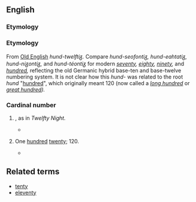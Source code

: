 ==English==

===Etymology===
===Etymology===
From [[Old English]] ''hund-twelftiᵹ.'' Compare ''hund-seofontiᵹ, hund-eahtatiᵹ, hund-niᵹontiᵹ,'' and ''hund-téontiᵹ'' for modern ''[[seventy]], [[eighty]], [[ninety]],'' and ''[[hundred]],'' reflecting the old Germanic hybrid base-ten and base-twelve numbering system. It is not clear how this ''hund-'' was related to the root ''hund'' "[[hundred]]", which originally meant 120 (now called a ''[[long hundred]]'' or ''[[great hundred]]).''

===Cardinal number===
{{infl|en|cardinal number}}

# {{obsolete|or|nonstandard}} {{misspelling of|twelfth}}, as in ''Twelfty Night.'' 
#*{{quote-book
|title=The History of Ireland
|page=xliii
|author=Geoffrey Keating 
|year=1866
|passage=it was not established till the eleventh or '''twelfty''' century.}}
# {{nonstandard}} One [[hundred]] [[twenty]]; 120.
#*{{quote-book
|title=Report and Proceedings of the Convention
|page=1
|author=International Ladies' Garment Workers' Union 
|year=1922
|passage=The '''twelfty-six''' [126] weeks' strike taught us the value of being organized}}

==Related terms==
*[[tenty]]
*[[eleventy]]